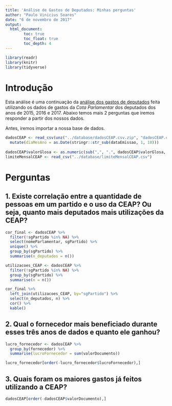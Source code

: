 ```yaml
---
title: 'Análise de Gastos de Deputados: Minhas perguntas'
author: "Paulo Vinicius Soares"
date: "6 de novembro de 2017"
output: 
  html_document:
        toc: true
        toc_float: true
        toc_depth: 4
---
```


```r
library(readr)
library(knitr)
library(tidyverse)
```

# Introdução
Esta análise é uma continuação da [análise dos gastos de deputados](https://rpubs.com/paul0vinicius/analise_gastos_deputados) feita utilizando os dados de gastos da _Cota Parlamentar_ dos deputados dos anos de 2015, 2016 e 2017. Abaixo temos mais 2 perguntas que iremos responder a partir dos nossos dados.

Antes, iremos importar a nossa base de dados.
```r
dadosCEAP <- read_csv(unz("../database/dadosCEAP.csv.zip", "dadosCEAP.csv")) %>%
  mutate(diaMesAno = as.Date(stringr::str_sub(dataEmissao, 1, 10)))
  
dadosCEAP$valorGlosa <- as.numeric(sub(",", ".", dadosCEAP$valorGlosa, fixed = TRUE)) 
limiteMensalCEAP <- read_csv("../database/limiteMensalCEAP.csv")
```

# Perguntas

## 1. Existe correlação entre a quantidade de pessoas em um partido e o uso da CEAP? Ou seja, quanto mais deputados mais utilizações da CEAP?

```r
cor_final <- dadosCEAP %>%
  filter(!sgPartido %in% NA) %>%
  select(nomeParlamentar, sgPartido) %>%
  unique() %>%
  group_by(sgPartido) %>%
  summarise(n_deputados = n())

utilizacoes_CEAP <- dadosCEAP %>%
  filter(!sgPartido %in% NA) %>%
  group_by(sgPartido) %>%
  summarise(n = n())

cor_final %>%
  left_join(utilizacoes_CEAP, by="sgPartido") %>%
  select(n_deputados, n) %>%
  cor() %>%
  kable()
```


## 2. Qual o fornecedor mais beneficiado durante esses três anos de dados e quanto ele ganhou?

```r
lucro_fornecedor <- dadosCEAP %>%
  group_by(fornecedor) %>%
  summarise(lucroFornecedor = sum(valorDocumento))

lucro_fornecedor[order(-lucro_fornecedor$lucroFornecedor),]
```


## 3. Quais foram os maiores gastos já feitos utilizando a CEAP?

```r
dadosCEAP[order(-dadosCEAP$valorDocumento),]
```

